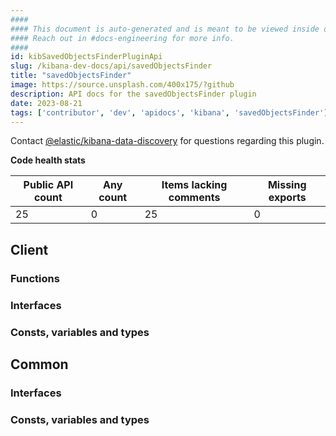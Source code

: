 ```yaml
---
####
#### This document is auto-generated and is meant to be viewed inside our experimental, new docs system.
#### Reach out in #docs-engineering for more info.
####
id: kibSavedObjectsFinderPluginApi
slug: /kibana-dev-docs/api/savedObjectsFinder
title: "savedObjectsFinder"
image: https://source.unsplash.com/400x175/?github
description: API docs for the savedObjectsFinder plugin
date: 2023-08-21
tags: ['contributor', 'dev', 'apidocs', 'kibana', 'savedObjectsFinder']
---
```




Contact [@elastic/kibana-data-discovery](https://github.com/orgs/elastic/teams/kibana-data-discovery) for questions regarding this plugin.

**Code health stats**

| Public API count  | Any count | Items lacking comments | Missing exports |
|-------------------|-----------|------------------------|-----------------|
| 25 | 0 | 25 | 0 |

## Client

### Functions
<DocDefinitionList data={savedObjectsFinderObj.client.functions}/>

### Interfaces
<DocDefinitionList data={savedObjectsFinderObj.client.interfaces}/>

### Consts, variables and types
<DocDefinitionList data={savedObjectsFinderObj.client.misc}/>

## Common

### Interfaces
<DocDefinitionList data={savedObjectsFinderObj.common.interfaces}/>

### Consts, variables and types
<DocDefinitionList data={savedObjectsFinderObj.common.misc}/>

